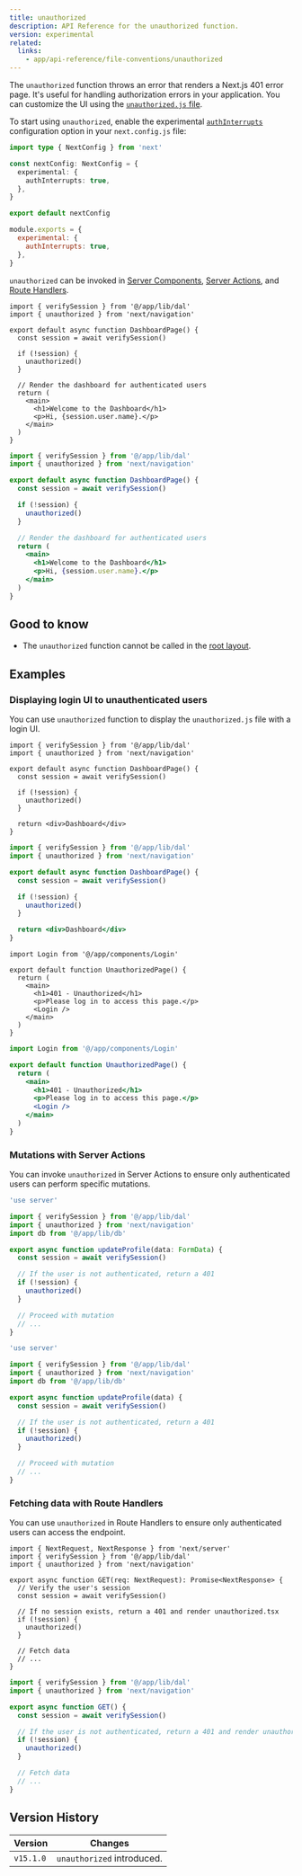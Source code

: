 ```yaml
---
title: unauthorized
description: API Reference for the unauthorized function.
version: experimental
related:
  links:
    - app/api-reference/file-conventions/unauthorized
---
```


The `unauthorized` function throws an error that renders a Next.js 401 error page. It's useful for handling authorization errors in your application. You can customize the UI using the [`unauthorized.js` file](/docs/app/api-reference/file-conventions/unauthorized).

To start using `unauthorized`, enable the experimental [`authInterrupts`](/docs/app/api-reference/config/next-config-js/authInterrupts) configuration option in your `next.config.js` file:

```ts filename="next.config.ts" switcher
import type { NextConfig } from 'next'

const nextConfig: NextConfig = {
  experimental: {
    authInterrupts: true,
  },
}

export default nextConfig
```

```js filename="next.config.js" switcher
module.exports = {
  experimental: {
    authInterrupts: true,
  },
}
```

`unauthorized` can be invoked in [Server Components](/docs/app/building-your-application/rendering/server-components), [Server Actions](/docs/app/building-your-application/data-fetching/server-actions-and-mutations), and [Route Handlers](/docs/app/api-reference/file-conventions/route).

```tsx filename="app/dashboard/page.tsx" switcher
import { verifySession } from '@/app/lib/dal'
import { unauthorized } from 'next/navigation'

export default async function DashboardPage() {
  const session = await verifySession()

  if (!session) {
    unauthorized()
  }

  // Render the dashboard for authenticated users
  return (
    <main>
      <h1>Welcome to the Dashboard</h1>
      <p>Hi, {session.user.name}.</p>
    </main>
  )
}
```

```jsx filename="app/dashboard/page.js" switcher
import { verifySession } from '@/app/lib/dal'
import { unauthorized } from 'next/navigation'

export default async function DashboardPage() {
  const session = await verifySession()

  if (!session) {
    unauthorized()
  }

  // Render the dashboard for authenticated users
  return (
    <main>
      <h1>Welcome to the Dashboard</h1>
      <p>Hi, {session.user.name}.</p>
    </main>
  )
}
```

## Good to know

- The `unauthorized` function cannot be called in the [root layout](/docs/app/building-your-application/routing/layouts-and-templates#root-layout-required).

## Examples

### Displaying login UI to unauthenticated users

You can use `unauthorized` function to display the `unauthorized.js` file with a login UI.

```tsx filename="app/dashboard/page.tsx" switcher
import { verifySession } from '@/app/lib/dal'
import { unauthorized } from 'next/navigation'

export default async function DashboardPage() {
  const session = await verifySession()

  if (!session) {
    unauthorized()
  }

  return <div>Dashboard</div>
}
```

```jsx filename="app/dashboard/page.js" switcher
import { verifySession } from '@/app/lib/dal'
import { unauthorized } from 'next/navigation'

export default async function DashboardPage() {
  const session = await verifySession()

  if (!session) {
    unauthorized()
  }

  return <div>Dashboard</div>
}
```

```tsx filename="app/unauthorized.tsx" switcher
import Login from '@/app/components/Login'

export default function UnauthorizedPage() {
  return (
    <main>
      <h1>401 - Unauthorized</h1>
      <p>Please log in to access this page.</p>
      <Login />
    </main>
  )
}
```

```jsx filename="app/unauthorized.js" switcher
import Login from '@/app/components/Login'

export default function UnauthorizedPage() {
  return (
    <main>
      <h1>401 - Unauthorized</h1>
      <p>Please log in to access this page.</p>
      <Login />
    </main>
  )
}
```

### Mutations with Server Actions

You can invoke `unauthorized` in Server Actions to ensure only authenticated users can perform specific mutations.

```ts filename="app/actions/update-profile.ts" switcher
'use server'

import { verifySession } from '@/app/lib/dal'
import { unauthorized } from 'next/navigation'
import db from '@/app/lib/db'

export async function updateProfile(data: FormData) {
  const session = await verifySession()

  // If the user is not authenticated, return a 401
  if (!session) {
    unauthorized()
  }

  // Proceed with mutation
  // ...
}
```

```js filename="app/actions/update-profile.js" switcher
'use server'

import { verifySession } from '@/app/lib/dal'
import { unauthorized } from 'next/navigation'
import db from '@/app/lib/db'

export async function updateProfile(data) {
  const session = await verifySession()

  // If the user is not authenticated, return a 401
  if (!session) {
    unauthorized()
  }

  // Proceed with mutation
  // ...
}
```

### Fetching data with Route Handlers

You can use `unauthorized` in Route Handlers to ensure only authenticated users can access the endpoint.

```tsx filename="app/api/profile/route.ts" switcher
import { NextRequest, NextResponse } from 'next/server'
import { verifySession } from '@/app/lib/dal'
import { unauthorized } from 'next/navigation'

export async function GET(req: NextRequest): Promise<NextResponse> {
  // Verify the user's session
  const session = await verifySession()

  // If no session exists, return a 401 and render unauthorized.tsx
  if (!session) {
    unauthorized()
  }

  // Fetch data
  // ...
}
```

```jsx filename="app/api/profile/route.js" switcher
import { verifySession } from '@/app/lib/dal'
import { unauthorized } from 'next/navigation'

export async function GET() {
  const session = await verifySession()

  // If the user is not authenticated, return a 401 and render unauthorized.tsx
  if (!session) {
    unauthorized()
  }

  // Fetch data
  // ...
}
```

## Version History

| Version   | Changes                    |
| --------- | -------------------------- |
| `v15.1.0` | `unauthorized` introduced. |
